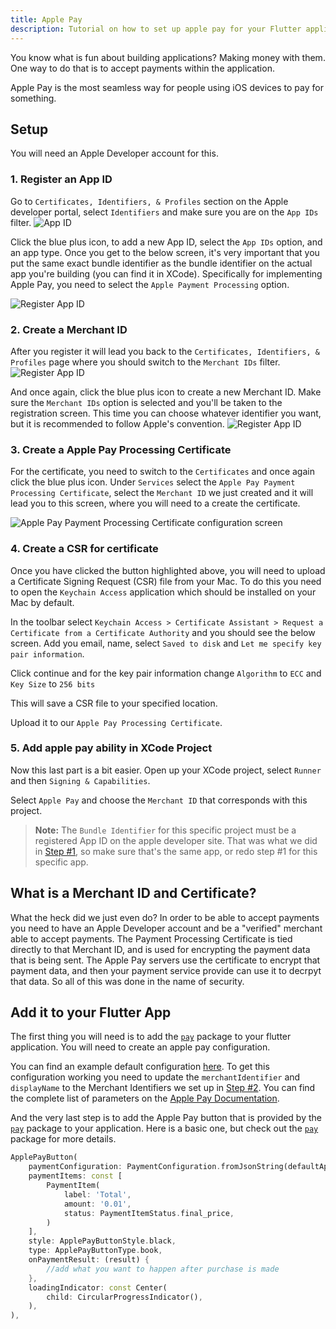 ```yaml
---
title: Apple Pay
description: Tutorial on how to set up apple pay for your Flutter application
---
```


You know what is fun about building applications? Making money with them. One way to do that is to accept payments within the application.

Apple Pay is the most seamless way for people using iOS devices to pay for something. 

## Setup
You will need an Apple Developer account for this.

### 1. Register an App ID
Go to `Certificates, Identifiers, & Profiles` section on the Apple developer portal, select `Identifiers` and make sure you are on the `App IDs` filter.
<img src="/apple_pay/appid.png" alt="App ID"/> 

Click the blue plus icon, to add a new App ID, select the `App IDs` option, and an app type. Once you get to the below screen, it's very important that you put the same exact bundle identifier as the bundle identifier on the actual app you're building (you can find it in XCode). Specifically for implementing Apple Pay, you need to select the `Apple Payment Processing` option. 

<img src="/apple_pay/register_app_id.png" alt="Register App ID"/> 

### 2. Create a Merchant ID
After you register it will lead you back to the `Certificates, Identifiers, & Profiles` page where you should switch to the `Merchant IDs` filter. 
<img src="/apple_pay/merchantid.png" alt="Register App ID"/> 

And once again, click the blue plus icon to create a new Merchant ID. Make sure the `Merchant IDs` option is selected and you'll be taken to the registration screen. This time you can choose whatever identifier you want, but it is recommended to follow Apple's convention.
<img src="/apple_pay/register_merchant_id.png" alt="Register App ID"/> 

### 3. Create a Apple Pay Processing Certificate
For the certificate, you need to switch to the `Certificates` and once again click the blue plus icon. Under `Services` select the `Apple Pay Payment Processing Certificate`, select the `Merchant ID` we just created and it will lead you to this screen, where you will need to a create the certificate.

<img src="/apple_pay/payment_certificate.png" alt="Apple Pay Payment Processing Certificate configuration screen"/> 

### 4. Create a CSR for certificate
Once you have clicked the button highlighted above, you will need to upload a Certificate Signing Request (CSR) file from your Mac. To do this you need to open the `Keychain Access` application which should be installed on your Mac by default.

In the toolbar select `Keychain Access > Certificate Assistant > Request a Certificate from a Certificate Authority` and you should see the below screen. Add you email, name, select `Saved to disk` and `Let me specify key pair information`.
<img src="/apple_pay/keychain access.png" alt=""/>

Click continue and for the key pair information change `Algorithm` to `ECC` and `Key Size` to `256 bits`
<img src="/apple_pay/keychain access 2.png" alt=""/> 

This will save a CSR file to your specified location.
<img src="/apple_pay/csr.png" alt=""/> 

Upload it to our `Apple Pay Processing Certificate`.
<img src="/apple_pay/csr upload.png" alt=""/> 

### 5. Add apple pay ability in XCode Project
Now this last part is a bit easier. Open up your XCode project, select `Runner` and then `Signing & Capabilities`.
<img src="/apple_pay/add capability.png" alt=""/> 

Select `Apple Pay` and choose the `Merchant ID` that corresponds with this project.
<img src="/apple_pay/xcode.png" alt=""/> 

> **Note:** The `Bundle Identifier` for this specific project must be a registered App ID on the apple developer site. That was what we did in <a href="#1-register-an-app-id">Step #1</a>, so make sure that's the same app, or redo step #1 for this specific app.


## What is a Merchant ID and Certificate?
What the heck did we just even do? In order to be able to accept payments you need to have an Apple Developer account and be a "verified" merchant able to accept payments. The Payment Processing Certificate is tied directly to that Merchant ID, and is used for encrypting the payment data that is being sent. The Apple Pay servers use the certificate to encrypt that payment data, and then your payment service provide can use it to decrpyt that data. So all of this was done in the name of security.

## Add it to your Flutter App
The first thing you will need is to add the <a href="https://pub.dev/packages/pay" target="_blank">`pay`</a> package to your flutter application. You will need to create an apple pay configuration. 

You can find an example default configuration <a href="https://github.com/google-pay/flutter-plugin/blob/main/pay/example/lib/payment_configurations.dart#L27" target="_blank">here</a>. To get this configuration working you need to update the `merchantIdentifier` and `displayName` to the Merchant Identifiers we set up in <a href="#2-create-a-merchant-id">Step #2</a>. You can find the complete list of parameters on the  <a href="https://developer.apple.com/documentation/passkit/pkpaymentrequest" target="_blank">Apple Pay Documentation</a>.

And the very last step is to add the Apple Pay button that is provided by the <a href="https://pub.dev/packages/pay" target="_blank">`pay`</a> package to your application. Here is a basic one, but check out the <a href="https://pub.dev/packages/pay" target="_blank">`pay`</a> package for more details.

```dart
ApplePayButton(
    paymentConfiguration: PaymentConfiguration.fromJsonString(defaultApplePay),
    paymentItems: const [
        PaymentItem(
            label: 'Total',
            amount: '0.01',
            status: PaymentItemStatus.final_price,
        )
    ],
    style: ApplePayButtonStyle.black,
    type: ApplePayButtonType.book,
    onPaymentResult: (result) {
        //add what you want to happen after purchase is made
    },
    loadingIndicator: const Center(
        child: CircularProgressIndicator(),
    ),
),
```